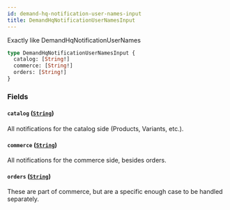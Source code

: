 ```yaml
---
id: demand-hq-notification-user-names-input
title: DemandHqNotificationUserNamesInput
---
```



Exactly like DemandHqNotificationUserNames


```graphql
type DemandHqNotificationUserNamesInput {
  catalog: [String!]
  commerce: [String!]
  orders: [String!]
}
```


### Fields

#### `catalog` ([`String`](/developers/demandhq-apis/demand-api/graphql/reference/scalars/string))

All notifications for the catalog side (Products, Variants, etc.).


#### `commerce` ([`String`](/developers/demandhq-apis/demand-api/graphql/reference/scalars/string))

All notifications for the commerce side, besides orders.


#### `orders` ([`String`](/developers/demandhq-apis/demand-api/graphql/reference/scalars/string))

These are part of commerce, but are a specific enough case to be handled separately.




